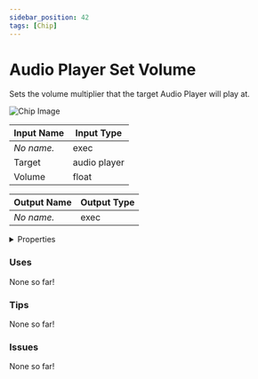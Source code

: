 ```yaml
---
sidebar_position: 42
tags: [Chip]
---
```


# Audio Player Set Volume

Sets the volume multiplier that the target Audio Player will play at.



![Chip Image](/svg/cdedf5fe-9d4f-4811-9883-160b04695657.svg)

| Input Name | Input Type |
|-----------|-----------|
| *No name.* | exec |
| Target | audio player |
| Volume | float |

| Output Name | Output Type |
|-----------|-----------|
| *No name.* | exec |


<details>
  <summary>Properties</summary>
  <div>
    <div>
    <table>
      <thead>
        <tr>
          <th>Is beta required?</th>
          <th>❌</th>
        </tr>
        <tr>
          <th>Is this chip a trolling risk?</th>
          <th>❌</th>
        </tr>
        <tr>
          <th>Chip UUPD</th>
          <th>._uuid</th>
        </tr>
      </thead>
    </table>
    </div>
  </div>
</details>

### Uses

None so far!

### Tips

None so far!

### Issues

None so far!